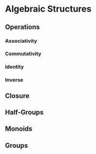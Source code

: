 # Algebraic Structures

## Operations

### Associativity

### Commutativity

### Identity

### Inverse

## Closure

## Half-Groups

## Monoids

## Groups

